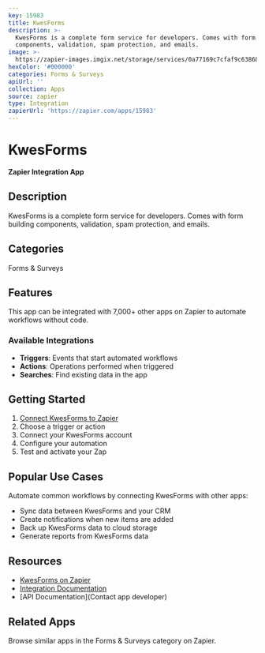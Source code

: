 ```yaml
---
key: 15983
title: KwesForms
description: >-
  KwesForms is a complete form service for developers. Comes with form building
  components, validation, spam protection, and emails.
image: >-
  https://zapier-images.imgix.net/storage/services/0a77169c7cfaf9c638680084b07c50a3.png?auto=format%2Ccompress&ixlib=python-3.0.0&q=50
hexColor: '#000000'
categories: Forms & Surveys
apiUrl: ''
collection: Apps
source: zapier
type: Integration
zapierUrl: 'https://zapier.com/apps/15983'
---
```

# KwesForms

**Zapier Integration App**

## Description

KwesForms is a complete form service for developers. Comes with form building components, validation, spam protection, and emails.

## Categories

Forms & Surveys

## Features

This app can be integrated with 7,000+ other apps on Zapier to automate workflows without code.

### Available Integrations

- **Triggers**: Events that start automated workflows
- **Actions**: Operations performed when triggered
- **Searches**: Find existing data in the app

## Getting Started

1. [Connect KwesForms to Zapier](https://zapier.com/apps/15983)
2. Choose a trigger or action
3. Connect your KwesForms account
4. Configure your automation
5. Test and activate your Zap

## Popular Use Cases

Automate common workflows by connecting KwesForms with other apps:

- Sync data between KwesForms and your CRM
- Create notifications when new items are added
- Back up KwesForms data to cloud storage
- Generate reports from KwesForms data

## Resources

- [KwesForms on Zapier](https://zapier.com/apps/15983)
- [Integration Documentation](https://zapier.com/apps/15983/integrations)
- [API Documentation](Contact app developer)

## Related Apps

Browse similar apps in the Forms & Surveys category on Zapier.
